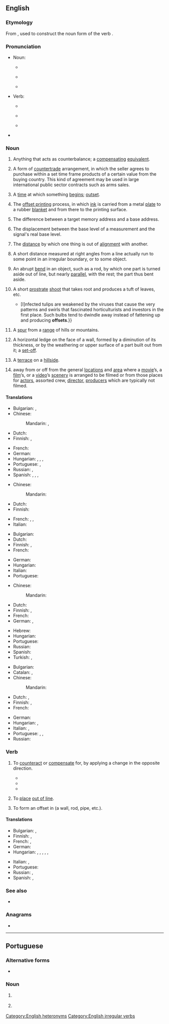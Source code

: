 ==English==

===Etymology===
From {{prefix|en|off|set}}, used to construct the noun form of the verb {{m|en|set off|to set off}}.

===Pronunciation===
* Noun:
** {{a|UK}} {{IPA|en|/ˈɒf.sɛt/}}
** {{audio|en|LL-Q1860 (eng)-Vealhurl-offset1.wav|Audio (RP)}}
** {{a|US}} {{IPA|en|/ˈɑf.sɛt/}}
* Verb:
** {{a|UK}} {{IPA|en|/ɒfˈsɛt/|/ˈɒf.sɛt/}}
** {{audio|en|LL-Q1860 (eng)-Vealhurl-offset2.wav|Audio (RP)}}
** {{a|US}} {{IPA|en|/ɑfˈsɛt/|/ˈɑf.sɛt/}}
* {{rhymes|en|ɒfsɛt|ɑfsɛt|ɛt|s=2}}

===Noun===
{{en-noun}}

# {{anchor|1}} Anything that acts as counterbalance; a [[compensating]] [[equivalent]].
#: {{ux|en|Today's victory was an '''offset''' to yesterday's defeat.}}
# {{anchor|2}} {{lb|en|international trade}} A form of [[countertrade]] arrangement, in which the seller agrees to purchase within a set time frame products of a certain value from the buying country. This kind of agreement may be used in large international public sector contracts such as arms sales.
# {{anchor|3}} {{lb|en|obsolete|c. 1555}} A [[time]] at which something [[begin]]s; [[outset]].
# {{anchor|4}} {{lb|en|printing|often|attributive}} The [[offset printing]] process, in which [[ink]] is carried from a metal [[plate]] to a rubber [[blanket]] and from there to the printing surface.
#: {{ux|en|'''offset''' lithographs}}
#: {{ux|en|'''offset''' process}}
# {{anchor|5}} {{lb|en|programming}} The difference between a target memory address and a base address.
#: {{ux|en|An array of bytes uses its index as the '''offset''', of words a multiple thereof.}}
# {{lb|en|signal analysis}} The displacement between the base level of a measurement and the signal's real base level.
#: {{ux|en|The raw signal data was subjected to a baseline correction process to subtract the sensor's '''offset''' and drift variations.}}
# {{anchor|6}} The [[distance]] by which one thing is out of [[alignment]] with another.
#: {{ux|en|There is a small '''offset''' between the switch and the indicator which some users found confusing.}}
# {{lb|en|surveying}} A short distance measured at right angles from a line actually run to some point in an irregular boundary, or to some object.
# An abrupt [[bend]] in an object, such as a rod, by which one part is turned aside out of line, but nearly [[parallel]], with the rest; the part thus bent aside.
# {{lb|en|botany}} A short [[prostrate]] [[shoot]] that takes root and produces a tuft of leaves, etc.
#* {{quote-journal|en|author=Charles Quest-Ritson|title=The Dutch garden where tulip bulbs live forever: Hortus Bulborum, a volunteer-run Dutch garden, is dedicated to conserving historic varieties before they vanish for good &#91;print version: Inspired by a living bulb archive, 27 September 2014, p.&nbsp;G5&#93;|url=http://www.telegraph.co.uk/gardening/gardenstovisit/11121226/The-Dutch-garden-where-tulip-bulbs-live-forever.html|work={{w|The Daily Telegraph}} (Gardening)|date=26 September 2014|passage={{...}} [I]nfected tulips are weakened by the viruses that cause the very patterns and swirls that fascinated horticulturists and investors in the first place. Such bulbs tend to dwindle away instead of fattening up and producing '''offsets'''.}}
# A [[spur]] from a [[range]] of hills or mountains.
# {{lb|en|architecture}} A horizontal ledge on the face of a wall, formed by a diminution of its thickness, or by the weathering or upper surface of a part built out from it; a [[set-off]].
# {{lb|en|architecture}} A [[terrace]] on a [[hillside]].
# away from or off from the general [[location]]s and [[area]] where a [[movie]]’s, a [[film]]‘s, or  a [[video]]’s [[scenery]] is arranged to be filmed or from those places for [[actors]], assorted crew, [[director]], [[producer]]s which are typically not filmed.

====Translations====
{{trans-top|compensating equivalent}}
* Bulgarian: {{t+|bg|обезщетение|sc=Cyrl}}, {{t+|bg|компенсация|f}}
* Chinese:
*: Mandarin: {{t+|cmn|补偿|tr=bǔcháng}}, {{t+|cmn|抵销|tr=dǐxiāo}}
* Dutch: {{t+|nl|compensatie}}
* Finnish: {{t+|fi|hyvitys}}, {{t+|fi|kompensaatio}}
{{trans-mid}}
* French: {{t+|fr|compensation|f}}
* German: {{t|de|Kompensierung|f}}
* Hungarian: {{t+|hu|kárpótlás}}, {{t+|hu|ellentételezés}}, {{t+|hu|kiegyenlítés}}, {{t+|hu|ellensúly}}
* Portuguese: {{t+|pt|compensação|f}}, {{t+|pt|contrapartida|f}}
* Russian: {{t+|ru|компенса́ция|f}}, {{t+|ru|возмеще́ние|n}}
* Spanish: {{t+|es|ajuste}}, {{t+|es|descuento}}, {{t+|es|compensación}}, {{t+|es|reducción}}
{{trans-bottom}}

{{trans-top|countertrade arrangement}}
* Chinese:
*: Mandarin: {{t|cmn|抵销贸易|tr=dǐxiāomàoyì}}
* Dutch: {{t+|nl|tegenpartij}}
* Finnish: {{t|fi|kompensaatiokauppa}}
{{trans-mid}}
* French: {{t+|fr|compensation|f}}, {{t+|fr|offset|m}}, {{t|fr|compensation industrielle|f}}
* Italian: {{t+|it|contropartita|f}}
{{trans-bottom}}

{{trans-top|time at which something begins}}
* Bulgarian: {{t+|bg|начало|n}}
* Dutch: {{t+|nl|begin}}
* Finnish: {{t+|fi|alku}}, {{t+|fi|aloitus}}
* French: {{t+|fr|début|m}}
{{trans-mid}}
* German: {{t+|de|Anbeginn|m}}
* Hungarian: {{t+|hu|kezdet}}
* Italian: {{t+|it|inizio|m}}
* Portuguese: {{t+|pt|início|m}}
{{trans-bottom}}

{{trans-see|offset printing}}

{{trans-top|difference in memory addresses}}
* Chinese:
*: Mandarin: {{t+|cmn|偏移|tr=piānyí}}
* Dutch: {{t+|nl|offset}}
* Finnish: {{t+|fi|siirtymä}}, {{t+|fi|siirros}}
* French: {{t+|fr|offset|m}}
* German: {{t|de|Adressabstand|m}}, {{t|de|Offset|n}}
{{trans-mid}}
* Hebrew: {{t+|he|היסט|tr=hesset}}
* Hungarian: {{t+|hu|eltolás}}
* Portuguese: {{t+|pt|offset|m}}
* Russian: {{t+|ru|смеще́ние|n}}
* Spanish: {{t+|es|desplazamiento}}
* Turkish: {{qualifier|comp.}} {{t+|tr|öteleme}}, {{qualifier|comp.}} {{t+|tr|uzaklık}}
{{trans-bottom}}

{{trans-top|distance by which one thing is out of alignment with another}}
* Bulgarian: {{t|bg|отместване|n}}
* Catalan: {{t|ca|decalatge|m}}, {{t|ca|decalatges|m-p}}
* Chinese:
*: Mandarin: {{t+|cmn|偏差|tr=piānchā}}
* Dutch: {{t+|nl|sprong}}, {{t+|nl|verspringing}}
* Finnish: {{t+|fi|siirros}}, {{t|fi|[[poikkeama]] ([[linja|linjasta]])}}
* French: {{t+|fr|décalage|m}}
{{trans-mid}}
* German: {{t+|de|Abweichung|f}}
* Hungarian: {{t+|hu|eltérés}}, {{t+|hu|eltolódás}}
* Italian: {{t+|it|discrepanza|f}}, {{t+|it|discrepanze|p}}
* Portuguese: {{t|pt|desalinhamento|m}}, {{t+|pt|diferença}}, {{t+|pt|discrepância}}
* Russian: {{t+|ru|отступ}}
{{trans-bottom}}

===Verb===
{{en-verb|offsets|offsetting|offset|past2=offsetted}}

# {{lb|en|transitive}} To [[counteract]] or [[compensate]] for, by applying a change in the opposite direction.
#: {{ux|en|I'll '''offset''' the time difference locally.}}
#: {{ux|en|to '''offset''' one charge against another}}
#* {{quote-journal|en|year=1960|month=February|author=R. C. Riley|title=The London-Birmingham services - Past, Present and Future|journal=Trains Illustrated|page=103|text=In order to gain first-hand experience of the operation of the new services I made a footplate journey on the only down two-hour train in the current timetable, the 8.30 a.m. Paddington <small>[to Birmingham]</small>, a new express put on to '''offset''' the withdrawal of the 8.40 a.m. from [[Euston]].}}
#* {{quote-journal|en|year=1962|month=April|title=Motive power miscellany: Western Region|journal=Modern Railways|page=280|text=The maroon livery of D1001 is '''offset''', not only by yellow buffer beams and "aprons", but by white-painted cab window frames.}}
#* {{quote-journal|en|date=October 2, 2017
|author=Jess Cartner-Morle
|title=Stella McCartney lays waste to disposable fashion in Paris
|work=the Guardian
|url=https://www.theguardian.com/fashion/2017/oct/02/stella-mccartney-lays-waste-to-disposable-fashion-in-paris
|page=
|passage=The company said its rising production and sales were largely '''offset''' by reductions in the impact of raw material use, for instance by replacing virgin cashmere fibres with regenerated cashmere that had previously been considered a waste material.}}
# {{lb|en|transitive}} To [[place]] [[out of line]].
# {{lb|en|transitive}} To form an offset in (a wall, rod, pipe, etc.).

====Translations====
{{trans-top|to compensate for something}}
* Bulgarian: {{t+|bg|компенсирам}}, {{t+|bg|обезщетявам}}
* Finnish: {{t+|fi|kompensoida}}, {{t+|fi|korvata}}
* French: {{t+|fr|compenser}}, {{t+|fr|contrebalancer}}
* German: {{t+|de|ausgleichen}}
* Hungarian: {{t+|hu|kiegyenlít}}, {{t+|hu|ellensúlyoz}}, {{t+|hu|ellentételez}}, {{t+|hu|beszámít}}, {{t+|hu|kompenzál}}, {{t+|hu|kárpótol}}
{{trans-mid}}
* Italian: {{t+|it|compensare}}, {{t+|it|controbilanciare}}
* Portuguese: {{t+|pt|compensar}}
* Russian: {{t+|ru|компенси́ровать}}, {{t+|ru|возмеща́ть}}
* Spanish: {{t+|es|compensar}}, {{t+|es|subsanar}}
{{trans-bottom}}

===See also===
* {{l|en|onset}}

===Anagrams===
* {{anagrams|en|a=effost|set off|set-off|setoff}}

[[Category:English heteronyms]]
[[Category:English irregular verbs]]

----

==Portuguese==

===Alternative forms===
* {{alt|pt|ofsete}}

===Noun===
{{pt-noun|m|#s}}

# {{lb|pt|programming}} {{l|en|offset}} {{gloss|byte difference between memory addresses}}
# {{lb|pt|printing}} {{l|en|offset}} {{gloss|a printing method}}